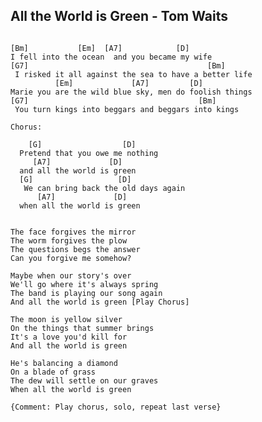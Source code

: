 ## All the World is Green - Tom Waits {#selected-songs-all-the-world-is-green}



```

[Bm]           [Em]  [A7]            [D]
I fell into the ocean  and you became my wife
[G7]                                        [Bm]
 I risked it all against the sea to have a better life
          [Em]             [A7]         [D]
Marie you are the wild blue sky, men do foolish things
[G7]                                      [Bm]
 You turn kings into beggars and beggars into kings

Chorus:
  
    [G]                  [D] 
  Pretend that you owe me nothing      
     [A7]             [D]
  and all the world is green
  [G]                   [D]        
   We can bring back the old days again     
      [A7]             [D]
  when all the world is green
  

The face forgives the mirror
The worm forgives the plow
The questions begs the answer
Can you forgive me somehow?

Maybe when our story's over
We'll go where it's always spring
The band is playing our song again
And all the world is green [Play Chorus]

The moon is yellow silver
On the things that summer brings
It's a love you'd kill for
And all the world is green

He's balancing a diamond
On a blade of grass
The dew will settle on our graves
When all the world is green

{Comment: Play chorus, solo, repeat last verse}

```
